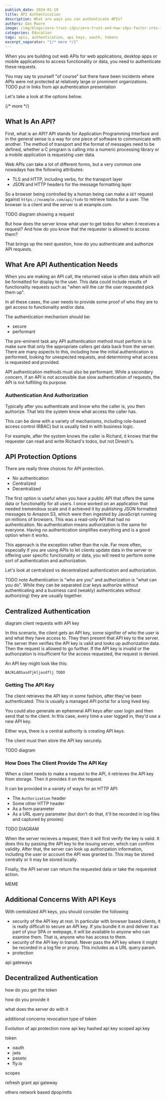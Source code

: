 ```yaml
---
publish_date: 2024-01-10
title: API Authentication
description: What are ways you can authenticate APIs?
authors: Dan Moore
image: /img/blogs/zero-trust-idps/zero-trust-and-how-idps-factor-into-it-header-image.png
categories: Education
tags: apis, authentication, api keys, oauth, tokens
excerpt_separator: "{/* more */}"
---
```


When you are building out web APIs for web applications, desktop apps or mobile applications to access functionality or data, you need to authenticate these requests. 

You may say to yourself "of course" but there have been incidents where APIs were not protected at relatively large or prominent organizations. TODO put in links from api authentication presentation

Let's take a look at the options below.

{/* more */}

## What Is An API?

First, what is an API? API stands for Application Programming Interface and in the general sense is a way for one piece of software to communicate with another. The method of transport and the format of messages need to be defined, whether a C program is calling into a numeric processing library or a mobile application is requesting user data. 

Web APIs can take a lot of different forms, but a very common one nowadays has the following attributes:

* TLS and HTTP, including verbs, for the transport layer
* JSON and HTTP headers for the message formatting layer

So a browser being controlled by a human being can make a `GET` request against `https://example.com/api/todo` to retrieve todos for a user. The browser is a client and the server is at example.com.

TODO diagram showing a request

But how does the server know what user to get todos for when it receives a request? And how do you know that the requester is allowed to access them?

That brings up the next question, how do you authenticate and authorize API requests.

## What Are API Authentication Needs

When you are making an API call, the returned value is often data which will be formatted for display to the user. This data could include results of functionality requests such as "when will the car the user requested pick them up".

In all these cases, the user needs to provide some proof of who they are to get access to functionality and/or data.

The authentication mechanism should be:

* secure
* performant

The pre-eminent task any API authentication method must perform is to make sure that only the appropriate callers get data back from the server. There are many aspects to this, including how the initial authentication is performed, looking for unexpected requests, and determining what access is requested and provided.

API authentication methods must also be performant. While a secondary concern, if an API is not accessible due slow authentication of requests, the API is not fulfilling its purpose.

### Authentication And Authorization

Typically after you authenticate and know who the caller is, you then authorize. That lets the system know what access the caller has.

This can be done with a variety of mechanisms, including role-based access control (RBAC) but is usually tied in with business logic. 

For example, after the system knows the caller is Richard, it knows that the requester can read and write Richard's todos, but not Dinesh's.

## API Protection Options

There are really three choices for API protection.

* No authentication
* Centralized
* Decentralized

The first option is useful when you have a public API that offers the same data or functionality for all users. I once worked on an application that needed tremendous scale and it achieved it by publishing JSON formatted messages to Amazon S3, which were then ingested by JavaScript running on millions of browsers. This was a read-only API that had no authentication. No authentication means authorization is the same for everyone. Having no authentication simplifies everything and is a good option when it works.

This approach is the exception rather than the rule. Far more often, especially if you are using APIs to let clients update data in the server or offering user specific functionality or data, you will need to perform some sort of authentication and authorization.

Let's look at centralized vs decentralized authentication and authorization.

TODO note
Authentication is "who are you" and authorization is "what can you do". While they can be separated (car keys authorize without authenticating and a business card (weakly) authenticates without authorizing) they are usually together.

## Centralized Authentication

diagram client requests with API key

In this scenario, the client gets an API key, some signifier of who the user is and what they have access to. They then present that API key to the server. The server then verifies the API key is valid and looks up authorization data. Then the request is allowed to go further. If the API key is invalid or the authorization is insufficient for the access requested, the request is denied.

An API key might look like this:

```
BAJKLADSasdfjkljasdflj TODO 
```

### Getting The API Key

The client retrieves the API key in some fashion, after they've been authenticated. This is usually a managed API portal for a long lived key.

You could also generate an ephemeral API keys after user login and then send that to the client. In this case, every time a user logged in, they'd use a new API key.

Either wya, there is a central authority is creating API keys.

The client must then store the API key securely.

TODO diagram

### How Does The Client Provide The API Key

When a client needs to make a request to the API, it retrieves the API key from storage. Then it provides it on the request.

It can be provided in a variety of ways for an HTTP API:

* The `Authorization` header
* Some other HTTP header
* As a form parameter
* As a URL query parameter (but don't do that, it'll be recorded in log files and captured by proxies)

TODO DIAGRAM

When the server recieves a request, then it will first verify the key is valid. It does this by passing the API key to the issuing server, which can confirm validity. After that, the server can look up authorization information, including the user or account the API was granted to. This may be stored centrally or it may be stored locally.

Finally, the API server can return the requested data or take the requested action.

MEME

## Additional Concerns With API Keys

With centralized API keys, you should consider the following

* security of the API key at rest. In particular with browser based clients, it is really difficult to secure an API key. If you bundle it in and deliver it as part of your SPA or webpage, it will be available to anyone who can examine them. That is, anyone who has access to them.
* security of the API key in transit. Never pass the API key where it might be recorded in a log file or proxy. This includes as a URL query param.
* protection

api gateways

## Decentralized Authentication

how do you get the token

how do you provide it

what does the server do with it

additional concerns
revocation
type of token


Evolution of api protection
none
api key
hashed api key
scoped api key

token
- oauth
- jwts
- paseto
- fly.io

scopes

refresh grant
api gateway


others
network based
dpop/mtls
